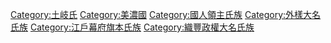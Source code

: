 {{Catnav|頁面分類|人物|各國人物|日本人|日本氏族}}
{{Catnav|頁面分類|...|系譜學|姓氏|日本氏族}}
{{Catnav|頁面分類|...|家世與傳承|家族|日本氏族}}

{{catmore}}
{{Commonscat|Asano clan}}

[[Category:土岐氏|Category:土岐氏]]
[[Category:美濃國|Category:美濃國]]
[[Category:國人領主氏族|Category:國人領主氏族]]
[[Category:外樣大名氏族|Category:外樣大名氏族]]
[[Category:江戶幕府旗本氏族|Category:江戶幕府旗本氏族]]
[[Category:織豐政權大名氏族|Category:織豐政權大名氏族]]